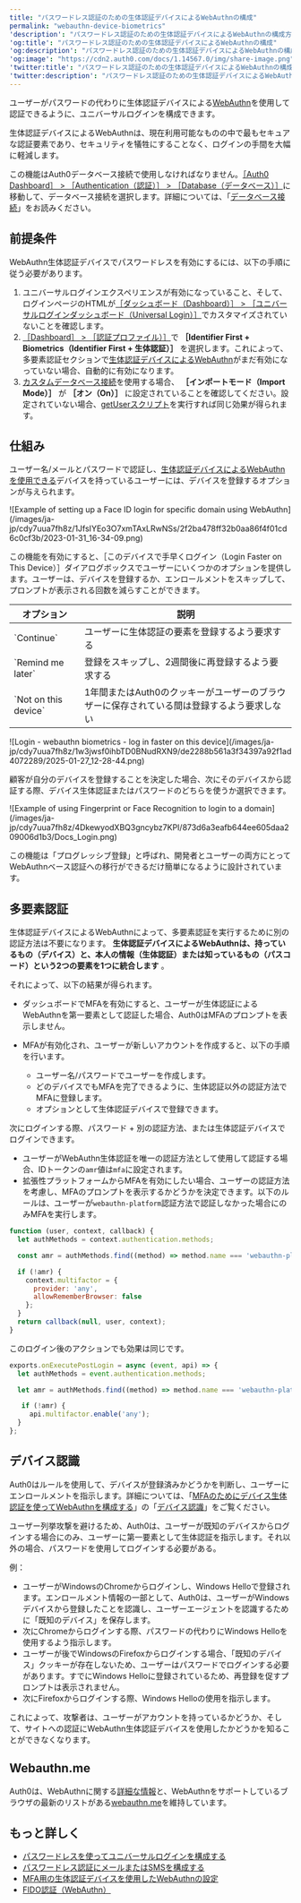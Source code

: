 ```yaml
---
title: "パスワードレス認証のための生体認証デバイスによるWebAuthnの構成"
permalink: "webauthn-device-biometrics"
'description': "パスワードレス認証のための生体認証デバイスによるWebAuthnの構成方法について説明します。"
'og:title': "パスワードレス認証のための生体認証デバイスによるWebAuthnの構成"
'og:description': "パスワードレス認証のための生体認証デバイスによるWebAuthnの構成方法について説明します。"
'og:image': "https://cdn2.auth0.com/docs/1.14567.0/img/share-image.png"
'twitter:title': "パスワードレス認証のための生体認証デバイスによるWebAuthnの構成"
'twitter:description': "パスワードレス認証のための生体認証デバイスによるWebAuthnの構成方法について説明します。"
---
```


ユーザーがパスワードの代わりに生体認証デバイスによる[WebAuthn](/ja-jp/secure/multi-factor-authentication/fido-authentication-with-webauthn)を使用して認証できるように、ユニバーサルログインを構成できます。

生体認証デバイスによるWebAuthnは、現在利用可能なものの中で最もセキュアな認証要素であり、セキュリティを犠牲にすることなく、ログインの手間を大幅に軽減します。

<Warning>

この機能はAuth0データベース接続で使用しなければなりません。[［Auth0 Dashboard］ > ［Authentication（認証）］ > ［Database（データベース）］](https://manage.auth0.com/#/connections/database)に移動して、データベース接続を選択します。詳細については、「[データベース接続](/ja-jp/authenticate/database-connections)」をお読みください。

</Warning>

## 前提条件

WebAuthn生体認証デバイスでパスワードレスを有効にするには、以下の手順に従う必要があります。

1. ユニバーサルログインエクスペリエンスが有効になっていること、そして、ログインページのHTMLが[［ダッシュボード（Dashboard）］ > ［ユニバーサルログインダッシュボード（Universal Login）］](https://manage.auth0.com/#/login_settings)でカスタマイズされていないことを確認します。
2. [［Dashboard］ > ［認証プロファイル）］](https://manage.auth0.com/#/authentication-profiles)で **［Identifier First + Biometrics（Identifier First + 生体認証）］** を選択します。これによって、多要素認証セクションで[生体認証デバイスによるWebAuthn](/ja-jp/secure/multi-factor-authentication/fido-authentication-with-webauthn/configure-webauthn-device-biometrics-for-mfa)がまだ有効になっていない場合、自動的に有効になります。
3. [カスタムデータベース接続](/ja-jp/authenticate/database-connections/custom-db)を使用する場合、 **［インポートモード（Import Mode）］** が **［オン（On）］** に設定されていることを確認してください。設定されていない場合、[getUserスクリプト](/ja-jp/authenticate/database-connections/custom-db/templates/get-user)を実行すれば同じ効果が得られます。

## 仕組み

ユーザー名/メールとパスワードで認証し、[生体認証デバイスによるWebAuthnを使用できる](https://webauthn.me/browser-support)デバイスを持っているユーザーには、デバイスを登録するオプションが与えられます。

<Frame>![Example of setting up a Face ID login for specific domain using WebAuthn](/images/ja-jp/cdy7uua7fh8z/1JfsIYEo3O7xmTAxLRwNSs/2f2ba478ff32b0aa86f4f01cd6c0cf3b/2023-01-31_16-34-09.png)</Frame>

この機能を有効にすると、［このデバイスで手早くログイン（Login Faster on This Device）］ダイアログボックスでユーザーにいくつかのオプションを提供します。ユーザーは、デバイスを登録するか、エンロールメントをスキップして、プロンプトが表示される回数を減らすことができます。

<table class="table"><thead>
<tr>
<th>オプション</th>
<th>説明</th>
</tr>
</thead>
<tbody>
<tr>
<td>`Continue`</td>
<td>ユーザーに生体認証の要素を登録するよう要求する</td>
</tr>
<tr>
<td>`Remind me later`</td>
<td>登録をスキップし、2週間後に再登録するよう要求する</td>
</tr>
<tr>
<td>`Not on this device`</td>
<td>1年間またはAuth0のクッキーがユーザーのブラウザーに保存されている間は登録するよう要求しない</td>
</tr>
</tbody>
</table>

<Frame>![Login - webauthn biometrics - log in faster on this device](/images/ja-jp/cdy7uua7fh8z/1w3jwsf0ihbTD0BNudRXN9/de2288b561a3f34397a92f1ad4072289/2025-01-27_12-28-44.png)</Frame>

顧客が自分のデバイスを登録することを決定した場合、次にそのデバイスから認証する際、デバイス生体認証またはパスワードのどちらを使うか選択できます。

<Frame>![Example of using Fingerprint or Face Recognition to login to a domain](/images/ja-jp/cdy7uua7fh8z/4DkewyodXBQ3gncybz7KPI/873d6a3eafb644ee605daa209006d1b3/Docs_Login.png)</Frame>

この機能は「プログレッシブ登録」と呼ばれ、開発者とユーザーの両方にとってWebAuthnベース認証への移行ができるだけ簡単になるように設計されています。

## 多要素認証

生体認証デバイスによるWebAuthnによって、多要素認証を実行するために別の認証方法は不要になります。 **生体認証デバイスによるWebAuthnは、持っているもの（デバイス）と、本人の情報（生体認証）または知っているもの（パスコード）という2つの要素を1つに統合します** 。

それによって、以下の結果が得られます。

* ダッシュボードで<Tooltip data-tooltip-id="react-containers-DefinitionTooltip-0" href="/ja-jp/glossary?term=multifactor-authentication" tip="多要素認証（MFA）: ユーザー名とパスワードに加えて、SMS経由のコードなどの要素を使用するユーザー認証プロセス。" cta="用語集の表示">MFA</Tooltip>を有効にすると、ユーザーが生体認証によるWebAuthnを第一要素として認証した場合、Auth0はMFAのプロンプトを表示しません。
* MFAが有効化され、ユーザーが新しいアカウントを作成すると、以下の手順を行います。

  + ユーザー名/パスワードでユーザーを作成します。
  + どのデバイスでもMFAを完了できるように、生体認証以外の認証方法でMFAに登録します。
  + オプションとして生体認証デバイスで登録できます。

次にログインする際、パスワード + 別の認証方法、または生体認証デバイスでログインできます。

* ユーザーがWebAuthn生体認証を唯一の認証方法として使用して認証する場合、IDトークンの`amr`値は`mfa`に設定されます。
* 拡張性プラットフォームからMFAを有効にしたい場合、ユーザーの認証方法を考慮し、MFAのプロンプトを表示するかどうかを決定できます。以下のルールは、ユーザーが`webauthn-platform`認証方法で認証しなかった場合にのみMFAを実行します。

```javascript javascript lines
function (user, context, callback) {
  let authMethods = context.authentication.methods;

  const amr = authMethods.find((method) => method.name === 'webauthn-platform');

  if (!amr) {
    context.multifactor = {
      provider: 'any',
      allowRememberBrowser: false
    };
  }
  return callback(null, user, context);
}
```

このログイン後のアクションでも効果は同じです。

```javascript javascript lines
exports.onExecutePostLogin = async (event, api) => {
  let authMethods = event.authentication.methods;

  let amr = authMethods.find((method) => method.name === 'webauthn-platform');

   if (!amr) {
     api.multifactor.enable('any');
  }
};
```

## デバイス認識

Auth0はルールを使用して、デバイスが登録済みかどうかを判断し、ユーザーにエンロールメントを指示します。詳細については、「[MFAのためにデバイス生体認証を使ってWebAuthnを構成する](/ja-jp/secure/multi-factor-authentication/fido-authentication-with-webauthn/configure-webauthn-device-biometrics-for-mfa)」の「[デバイス認識](/ja-jp/secure/multi-factor-authentication/fido-authentication-with-webauthn/configure-webauthn-device-biometrics-for-mfa#device-recognition)」をご覧ください。

ユーザー列挙攻撃を避けるため、Auth0は、ユーザーが既知のデバイスからログインする場合にのみ、ユーザーに第一要素として生体認証を指示します。それ以外の場合、パスワードを使用してログインする必要がある。

例：

* ユーザーがWindowsのChromeからログインし、Windows Helloで登録されます。エンロールメント情報の一部として、Auth0は、ユーザーがWindowsデバイスから登録したことを認識し、ユーザーエージェントを認識するために「既知のデバイス」を保存します。
* 次にChromeからログインする際、パスワードの代わりにWindows Helloを使用するよう指示します。
* ユーザーが後でWindowsのFirefoxからログインする場合、「既知のデバイス」クッキーが存在しないため、ユーザーはパスワードでログインする必要があります。すでにWindows Helloに登録されているため、再登録を促すプロンプトは表示されません。
* 次にFirefoxからログインする際、Windows Helloの使用を指示します。

これによって、攻撃者は、ユーザーがアカウントを持っているかどうか、そして、サイトへの認証にWebAuthn生体認証デバイスを使用したかどうかを知ることができなくなります。

## Webauthn.me

Auth0は、WebAuthnに関する[詳細な情報](https://webauthn.me/introduction)と、WebAuthnをサポートしているブラウザの最新のリストがある[webauthn.me](https://a0.to/webauthme-auth0-docs)を維持しています。

## もっと詳しく

* [パスワードレスを使ってユニバーサルログインを構成する](/ja-jp/authenticate/login/auth0-universal-login/passwordless-login)
* [パスワードレス認証にメールまたはSMSを構成する](/ja-jp/authenticate/login/auth0-universal-login/passwordless-login/email-or-sms)
* [MFA用の生体認証デバイスを使用したWebAuthnの設定](/ja-jp/secure/multi-factor-authentication/fido-authentication-with-webauthn/configure-webauthn-device-biometrics-for-mfa)
* [FIDO認証（WebAuthn）](/ja-jp/secure/multi-factor-authentication/fido-authentication-with-webauthn)
